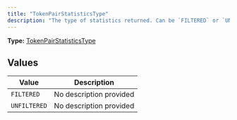 ```yaml
---
title: "TokenPairStatisticsType"
description: "The type of statistics returned. Can be `FILTERED` or `UNFILTERED`"
---
```


**Type:** [TokenPairStatisticsType](/api-reference/types/tokenpairstatisticstype)

## Values

| Value | Description |
|-------|-------------|
| `FILTERED` | No description provided |
| `UNFILTERED` | No description provided |

